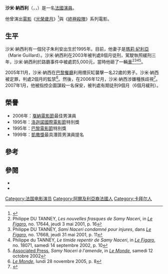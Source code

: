 {{Infobox person
| name = 沙米·納西利
| image = Samy Naceri 2000.jpg
| caption = 
| birth_name = Saïd Naceri
| other_names = 
| birth_date = {{Birth date and age|1961|7|2|57}}
| birth_place = {{FRA}}[[巴黎|巴黎]]
| occupation = 演员
| years_active = 1989年
| spouse = Marie Guillard
| children = 
| website = 
}}

'''沙米·納西利'''（{{lang-fr|'''Samy Naceri'''}}，{{IPA-fr|sami naseˈʁi}}，{{bd|1961年|7月2日||}}）是一名[[法國|法國]][[演員|演員]]。

他曾演出[[電影|電影]]《[[光榮歲月|光榮歲月]]》<ref name="festival-cannes.com">{{cite web |url=http://www.festival-cannes.com/en/archives/ficheFilm/id/4352781/year/2006.html |title=Festival de Cannes: Days of Glory |accessdate=2009-12-13 |work=festival-cannes.com |archive-date=2014-10-09 |archive-url=https://web.archive.org/web/20141009095317/http://www.festival-cannes.com/en/archives/ficheFilm/id/4352781/year/2006.html |dead-url=no }}</ref>與《[[終極殺陣|終極殺陣]]》系列電影。

==生平==
沙米·納西利有一個兒子朱利安出生於1995年。目前，他妻子是[[瑪莉·紀利亞|瑪莉·紀利亞]]（Marie Guillard）。沙米·納西利在2003年被判處8個月徒刑，駕駛執照緩刑三年，沙米·納西利於路霸事件中被處罰5,000元，當時他砸了一輛[[車|車]]<ref>Philippe DU TANNEY, ''Les nouvelles frasques de Samy Naceri'', in ''[[Le_Figaro|Le Figaro]]'', no. 17644, jeudi 3 mai 2001, p. 16</ref><ref>Philippe DU TANNEY, ''Sami Naceri condamné pour injures'', dans ''[[Le_Figaro|Le Figaro]]'', no. 17668, jeudi 31 mai 2001, p. 11</ref><ref>Philippe du TANNEY, ''Le timide repentir de Samy Naceri'', in ''[[Le_Figaro|Le Figaro]]'', no. 18071, samedi 14 septembre 2002, p. 10</ref><ref>[[Associated_Press|Associated Press]], ''Samy Naceri à l'amende'', in ''[[Le_Monde|Le Monde]]'', samedi 12 octobre 2002</ref>。

2005年11月，沙米·納西在[[巴黎|巴黎]][[餐廳|餐廳]]利用煙灰缸襲擊一名22歲的男子。沙米·納西被定罪，判處2個月的監禁<ref>''[[Le_Monde|Le Monde]]'', lundi 28 novembre 2005, p. 8</ref>。然後，在2006年12月，沙米·納西涉嫌種族歧視<ref>{{cite news | url=http://news.bbc.co.uk/1/hi/world/europe/6180001.stm | work=BBC News | title=French actor jailed over insults | date=14 December 2006 | accessdate=23 May 2010 | archive-date=2008-01-03 | archive-url=https://web.archive.org/web/20080103035652/http://news.bbc.co.uk/1/hi/world/europe/6180001.stm | dead-url=no }}</ref>。2007年1月，他被指控企圖謀殺一名保安，被判處有期徒刑9個月（6個月緩刑）。

==榮譽==
*2006年：[[戛納電影節|戛納電影節]]最佳男演員
*1995年：[[洛迦諾國際電影節|洛迦諾國際電影節]]特別獎
*1995年：[[巴黎電影節|巴黎電影節]]特別獎
*1999年：[[凱撒獎|凱撒獎]]最具潛質男演員提名

==參考==
{{reflist}}

==參閱==
* {{IMDb name|id=0618651|title=Samy Naceri}}
* {{allociné nom|id=18752}}

{{坎城影展最佳男演員獎}}
{{Authority control}}
{{DEFAULTSORT: Naceri, Samy}}
[[Category:法国电影演员|Category:法国电影演员]]
[[Category:阿爾及利亞裔法國人|Category:阿爾及利亞裔法國人]]
[[Category:卡拜尔人|Category:卡拜尔人]]